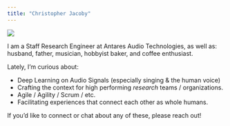 ```yaml
---
title: "Christopher Jacoby"
---
```


::: {.column-margin}
![](20210507-PORTRAIT.jpg)
:::

I am a Staff Research Engineer at Antares Audio Technologies, as well as: husband, father, musician, hobbyist baker, and coffee enthusiast.

Lately, I'm curious about:

- Deep Learning on Audio Signals (especially singing & the human voice)
- Crafting the context for high performing *research* teams / organizations.
- Agile / Agility / Scrum / etc.
- Facilitating experiences that connect each other as whole humans.

If you'd like to connect or chat about any of these, please reach out!
